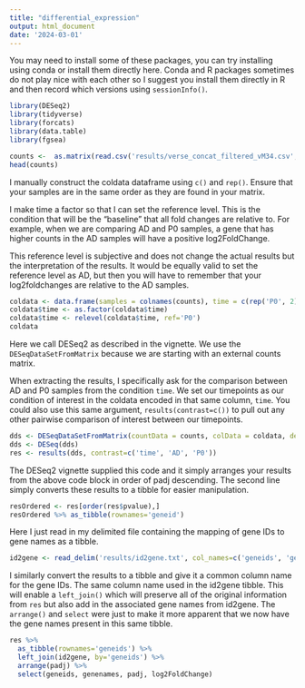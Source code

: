 ```yaml
---
title: "differential_expression"
output: html_document
date: '2024-03-01'
---
```


You may need to install some of these packages, you can try installing using 
conda or install them directly here. Conda and R packages sometimes do not
play nice with each other so I suggest you install them directly in R and then
record which versions using `sessionInfo()`. 

```r
library(DESeq2)
library(tidyverse)
library(forcats)
library(data.table)
library(fgsea)
```


```r
counts <-  as.matrix(read.csv('results/verse_concat_filtered_vM34.csv', row.names = 'gene'))
head(counts)
```


I manually construct the coldata dataframe using `c()` and `rep()`. Ensure that
your samples are in the same order as they are found in your matrix. 

I make time a factor so that I can set the reference level. This is the
condition that will be the "baseline" that all fold changes are relative to. For
example, when we are comparing AD and P0 samples, a gene that has higher counts
in the AD samples will have a positive log2FoldChange.

This reference level is subjective and does not change the actual results but 
the interpretation of the results. It would be equally valid to set the reference
level as AD, but then you will have to remember that your log2foldchanges are
relative to the AD samples. 
```r
coldata <- data.frame(samples = colnames(counts), time = c(rep('P0', 2), rep('P4', 2), rep('P7', 2), rep('AD', 2)), row.names='samples')
coldata$time <- as.factor(coldata$time)
coldata$time <- relevel(coldata$time, ref='P0')
coldata
```

Here we call DESeq2 as described in the vignette. We use the `DESeqDataSetFromMatrix`
because we are starting with an external counts matrix.

When extracting the results, I specifically ask for the comparison between AD 
and P0 samples from the condition `time`. We set our timepoints as our condition
of interest in the coldata encoded in that same column, `time`. You could also
use this same argument, `results(contrast=c())` to pull out any other pairwise
comparison of interest between our timepoints.
```r
dds <- DESeqDataSetFromMatrix(countData = counts, colData = coldata, design = ~time)
dds <- DESeq(dds)
res <- results(dds, contrast=c('time', 'AD', 'P0'))
```


The DESeq2 vignette supplied this code and it simply arranges your results from
the above code block in order of padj descending. The second line simply converts
these results to a tibble for easier manipulation.
```r
resOrdered <- res[order(res$pvalue),]
resOrdered %>% as_tibble(rownames='geneid')
```

Here I just read in my delimited file containing the mapping of gene IDs to 
gene names as a tibble. 
```r
id2gene <- read_delim('results/id2gene.txt', col_names=c('geneids', 'genenames'))
```

I similarly convert the results to a tibble and give it a common column name
for the gene IDs. The same column name used in the id2gene tibble. This will
enable a `left_join()` which will preserve all of the original information from
`res` but also add in the associated gene names from id2gene. The `arrange()`
and `select` were just to make it more apparent that we now have the gene names
present in this same tibble. 
```r
res %>% 
  as_tibble(rownames='geneids') %>% 
  left_join(id2gene, by='geneids') %>% 
  arrange(padj) %>% 
  select(geneids, genenames, padj, log2FoldChange)
```
